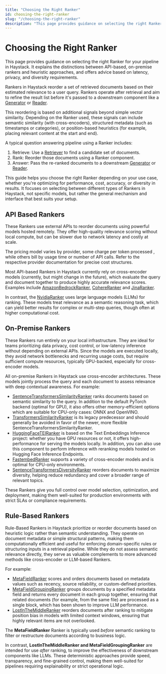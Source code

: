 ```yaml
---
title: "Choosing the Right Ranker"
id: choosing-the-right-ranker
slug: "/choosing-the-right-ranker"
description: "This page provides guidance on selecting the right Ranker for your pipeline in Haystack. It explains the distinctions between API-based, on-premise rankers and heuristic approaches, and offers advice based on latency, privacy, and diversity requirements."
---
```


# Choosing the Right Ranker

This page provides guidance on selecting the right Ranker for your pipeline in Haystack. It explains the distinctions between API-based, on-premise rankers and heuristic approaches, and offers advice based on latency, privacy, and diversity requirements.

Rankers in Haystack reorder a set of retrieved documents based on their estimated relevance to a user query. Rankers operate after retrieval and aim to refine the result list before it's passed to a downstream component like a [Generator](../generators.mdx) or [Reader](../readers.mdx).

This reordering is based on additional signals beyond simple vector similarity. Depending on the Ranker used, these signals can include semantic similarity (with cross-encoders), structured metadata (such as timestamps or categories), or position-based heuristics (for example, placing relevant content at the start and end).

A typical question answering pipeline using a Ranker includes:

1. Retrieve: Use a [Retriever](../retrievers.mdx) to find a candidate set of documents.
2. Rank: Reorder those documents using a Ranker component.
3. Answer: Pass the re-ranked documents to a downstream [Generator](../generators.mdx) or [Reader](../readers.mdx).

This guide helps you choose the right Ranker depending on your use case, whether you're optimizing for performance, cost, accuracy, or diversity in results. It focuses on selecting between different types of Rankers in Haystack, not specific models, but rather the general mechanism and interface that best suits your setup.

## API Based Rankers

These Rankers use external APIs to reorder documents using powerful models hosted remotely. They offer high-quality relevance scoring without local compute, but can be slower due to network latency and costly at scale.

The pricing model varies by provider, some charge per token processed , while others bill by usage time or number of API calls. Refer to the respective provider documentation for precise cost structures.

Most API-based Rankers in Haystack currently rely on cross-encoder models (currently, but might change in the future), which evaluate the query and document together to produce highly accurate relevance scores. Examples include [AmazonBedrockRanker](doc:amazonbedrockranker), [CohereRanker](doc:cohereranker) and [JinaRanker](jinaranker.mdx).

In contrast, the [NvidiaRanker](doc:nvidiaranker) uses large language models (LLMs) for ranking. These models treat relevance as a semantic reasoning task, which can yield better results for complex or multi-step queries, though often at higher computational cost.

## On-Premise Rankers

These Rankers run entirely on your local infrastructure. They are ideal for teams prioritizing data privacy, cost control, or low-latency inference without depending on external APIs. Since the models are executed locally, they avoid network bottlenecks and recurring usage costs, but require sufficient compute resources, typically GPU-backed, especially for cross-encoder models.

All on-premise Rankers in Haystack use cross-encoder architectures. These models jointly process the query and each document to assess relevance with deep contextual awareness. For example:

- [SentenceTransformersSimilarityRanker](doc:sentencetransformerssimilarityranker) ranks documents based on semantic similarity to the query. In addition to the default PyTorch backend (optimal for GPU), it also offers other memory-efficient options which are suitable for CPU-only cases: ONNX and OpenVINO.
- [TransformersSimilarityRanker](doc:transformerssimilarityranker) is its legacy predecessor and should generally be avoided in favor of the newer, more flexible SentenceTransformersSimilarityRanker.
- [HuggingFaceTEIRanker](doc:huggingfaceteiranker) is based on the Text Embeddings Inference project: whether you have GPU resources or not, it offers high-performance for serving the models locally. In addition, you can also use this component to perform inference with reranking models hosted on Hugging Face Inference Endpoints.
- [FastembedRanker](fastembedranker.mdx) supports a variety of cross-encoder models and is optimal for CPU-only environments.
- [SentenceTransformersDiversityRanker](doc:sentencetransformersdiversityranker) reorders documents to maximize diversity, helping reduce redundancy and cover a broader range of relevant topics.

These Rankers give you full control over model selection, optimization, and deployment, making them well-suited for production environments with strict SLAs or compliance requirements.

## Rule-Based Rankers

Rule-Based Rankers in Haystack prioritize or reorder documents based on heuristic logic rather than semantic understanding. They operate on document metadata or simple structural patterns, making them computationally efficient and useful for enforcing domain-specific rules or structuring inputs in a retrieval pipeline. While they do not assess semantic relevance directly, they serve as valuable complements to more advanced methods like cross-encoder or LLM-based Rankers.

For example:

- [MetaFieldRanker](metafieldranker.mdx) scores and orders documents based on metadata values such as recency, source reliability, or custom-defined priorities.
- [MetaFieldGroupingRanker](metafieldgroupingranker.mdx) groups documents by a specified metadata field and returns every document in each group together, ensuring that related documents (for example, from the same file) are processed as a single block, which has been shown to improve LLM performance.
- [LostInTheMiddleRanker](doc:lostinthemiddleranker) reorders documents after ranking to mitigate position bias in models with limited context windows, ensuring that highly relevant items are not overlooked.

The **MetaFieldRanker** Ranker is typically used _before_ semantic ranking to filter or restructure documents according to business logic.

In contrast, **LostInTheMiddleRanker and MetaFieldGroupingRanker** are intended for use _after_ ranking, to improve the effectiveness of downstream components like LLMs. These deterministic approaches provide speed, transparency, and fine-grained control, making them well-suited for pipelines requiring explainability or strict operational logic.

